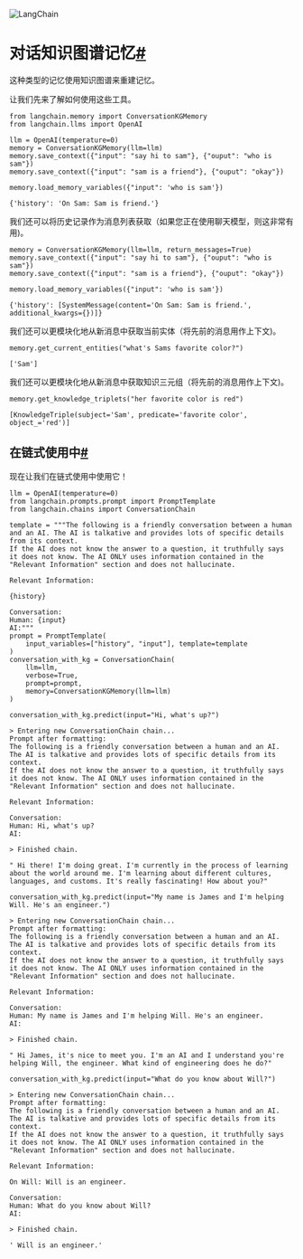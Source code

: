 

<Head>
  <script>
    {
      `(function() {
         var _hmt = _hmt || [];
(function() {
  var hm = document.createElement("script");
  hm.src = "https://hm.baidu.com/hm.js?e60fb290e204e04c5cb6f79b0ac1e697";
  var s = document.getElementsByTagName("script")[0]; 
  s.parentNode.insertBefore(hm, s);
})();
       })();`
    }
  </script>
</Head>

![LangChain](https://pica.zhimg.com/50/v2-56e8bbb52aa271012541c1fe1ceb11a2_r.gif)





对话知识图谱记忆[#](#conversation-knowledge-graph-memory "本标题的永久链接")
============================================================

这种类型的记忆使用知识图谱来重建记忆。

让我们先来了解如何使用这些工具。

```
from langchain.memory import ConversationKGMemory
from langchain.llms import OpenAI

```

```
llm = OpenAI(temperature=0)
memory = ConversationKGMemory(llm=llm)
memory.save_context({"input": "say hi to sam"}, {"ouput": "who is sam"})
memory.save_context({"input": "sam is a friend"}, {"ouput": "okay"})

```

```
memory.load_memory_variables({"input": 'who is sam'})

```

```
{'history': 'On Sam: Sam is friend.'}

```

我们还可以将历史记录作为消息列表获取（如果您正在使用聊天模型，则这非常有用)。

```
memory = ConversationKGMemory(llm=llm, return_messages=True)
memory.save_context({"input": "say hi to sam"}, {"ouput": "who is sam"})
memory.save_context({"input": "sam is a friend"}, {"ouput": "okay"})

```

```
memory.load_memory_variables({"input": 'who is sam'})

```

```
{'history': [SystemMessage(content='On Sam: Sam is friend.', additional_kwargs={})]}

```

我们还可以更模块化地从新消息中获取当前实体（将先前的消息用作上下文)。

```
memory.get_current_entities("what's Sams favorite color?")

```

```
['Sam']

```

我们还可以更模块化地从新消息中获取知识三元组（将先前的消息用作上下文)。

```
memory.get_knowledge_triplets("her favorite color is red")

```

```
[KnowledgeTriple(subject='Sam', predicate='favorite color', object_='red')]

```

在链式使用中[#](#using-in-a-chain "本标题的永久链接")
---------------------------------------

现在让我们在链式使用中使用它！

```
llm = OpenAI(temperature=0)
from langchain.prompts.prompt import PromptTemplate
from langchain.chains import ConversationChain

template = """The following is a friendly conversation between a human and an AI. The AI is talkative and provides lots of specific details from its context. 
If the AI does not know the answer to a question, it truthfully says it does not know. The AI ONLY uses information contained in the "Relevant Information" section and does not hallucinate.

Relevant Information:

{history}

Conversation:
Human: {input}
AI:"""
prompt = PromptTemplate(
    input_variables=["history", "input"], template=template
)
conversation_with_kg = ConversationChain(
    llm=llm, 
    verbose=True, 
    prompt=prompt,
    memory=ConversationKGMemory(llm=llm)
)

```

```
conversation_with_kg.predict(input="Hi, what's up?")

```

```
> Entering new ConversationChain chain...
Prompt after formatting:
The following is a friendly conversation between a human and an AI. The AI is talkative and provides lots of specific details from its context. 
If the AI does not know the answer to a question, it truthfully says it does not know. The AI ONLY uses information contained in the "Relevant Information" section and does not hallucinate.

Relevant Information:

Conversation:
Human: Hi, what's up?
AI:

> Finished chain.

```

```
" Hi there! I'm doing great. I'm currently in the process of learning about the world around me. I'm learning about different cultures, languages, and customs. It's really fascinating! How about you?"

```

```
conversation_with_kg.predict(input="My name is James and I'm helping Will. He's an engineer.")

```

```
> Entering new ConversationChain chain...
Prompt after formatting:
The following is a friendly conversation between a human and an AI. The AI is talkative and provides lots of specific details from its context. 
If the AI does not know the answer to a question, it truthfully says it does not know. The AI ONLY uses information contained in the "Relevant Information" section and does not hallucinate.

Relevant Information:

Conversation:
Human: My name is James and I'm helping Will. He's an engineer.
AI:

> Finished chain.

```

```
" Hi James, it's nice to meet you. I'm an AI and I understand you're helping Will, the engineer. What kind of engineering does he do?"

```

```
conversation_with_kg.predict(input="What do you know about Will?")

```

```
> Entering new ConversationChain chain...
Prompt after formatting:
The following is a friendly conversation between a human and an AI. The AI is talkative and provides lots of specific details from its context. 
If the AI does not know the answer to a question, it truthfully says it does not know. The AI ONLY uses information contained in the "Relevant Information" section and does not hallucinate.

Relevant Information:

On Will: Will is an engineer.

Conversation:
Human: What do you know about Will?
AI:

> Finished chain.

```

```
' Will is an engineer.'

```

